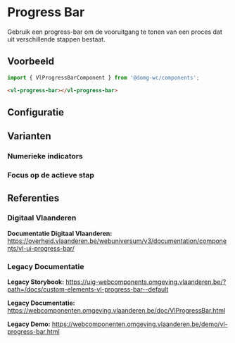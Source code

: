 
# Progress Bar

Gebruik een progress-bar om de vooruitgang te tonen van een proces dat uit verschillende stappen bestaat.

## Voorbeeld

```js
import { VlProgressBarComponent } from '@domg-wc/components';
```

```html
<vl-progress-bar></vl-progress-bar>
```

<DocsStory id="components-progress-bar--progress-bar-default" />

## Configuratie

<ArgsTable story={PRIMARY_STORY} />

## Varianten

### Numerieke indicators

<DocsStory id="components-progress-bar--progress-bar-numeric" />

### Focus op de actieve stap

<DocsStory id="components-progress-bar--progress-bar-focused" />

## Referenties

### Digitaal Vlaanderen

**Documentatie Digitaal Vlaanderen:** https://overheid.vlaanderen.be/webuniversum/v3/documentation/components/vl-ui-progress-bar/

### Legacy Documentatie

**Legacy Storybook:** https://uig-webcomponents.omgeving.vlaanderen.be/?path=/docs/custom-elements-vl-progress-bar--default

**Legacy Documentatie:** https://webcomponenten.omgeving.vlaanderen.be/doc/VlProgressBar.html

**Legacy Demo:** https://webcomponenten.omgeving.vlaanderen.be/demo/vl-progress-bar.html
